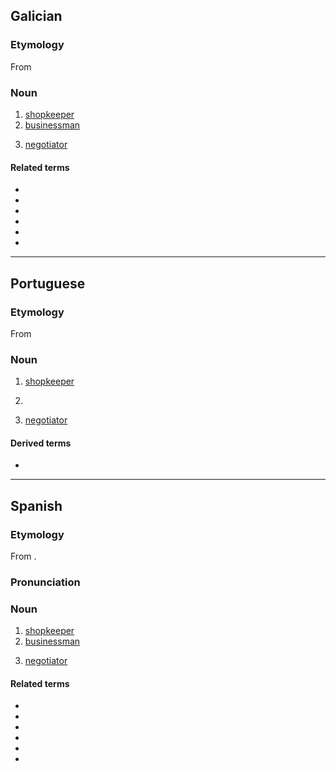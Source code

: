 {{also|négociante}}
==Galician==

===Etymology===
From {{suffix|es|negociar|ante}}

===Noun===
{{gl-noun|mf|negociantes}}

# [[shopkeeper]]
# [[businessman]]
#: {{syn|es|empresario|home de negocios}}
# [[negotiator]]

====Related terms====
* {{l|gl|negociar}}
* {{l|gl|negociación}}
* {{l|gl|negociador}}
* {{l|gl|negociante}}
* {{l|gl|negocio}}
* {{l|gl|renegociar}}

----

==Portuguese==

===Etymology===
From {{suffix|pt|negociar|ante}}

===Noun===
{{pt-noun|mf}}

# [[shopkeeper]]
# {{l|en|businessman}} {{gloss|someone who works at a commercial institution}}
#: {{syn|pt|empresário|homem de negócios}}
# [[negotiator]]

====Derived terms====
* {{l|pt|agronegociante|t=agribusinessman}}

----

==Spanish==

===Etymology===
From {{suffix|es|negociar|ante}}.

===Pronunciation===
{{es-IPA}}

===Noun===
{{es-noun|mf}}

# [[shopkeeper]]
# [[businessman]]
#: {{syn|es|empresario|hombre de negocios}}
# [[negotiator]]

====Related terms====
* {{l|es|negociar}}
* {{l|es|negociación}}
* {{l|es|negociador}}
* {{l|es|negociante}}
* {{l|es|negocio}}
* {{l|es|renegociar}}